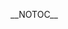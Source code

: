 {{FujiEquipList
|list=
{{FujiTitle | title= Guns}}
{{FujiEquip | type= smallgun |name= 12cm Single Gun Mount| upgrade=  |ja= 12cm単装砲 |amount= 7}}
{{FujiEquip | type= smallgun |name= 12.7cm Twin Gun Mount| upgrade= ★+7 x1<br />★+10 x1<br /> |ja= 12.7cm連装砲 |amount= 6}}
{{FujiEquip | type= smallgun |name= 12.7cm Twin Gun Mount Model B Kai 2| upgrade=  |ja= 12.7cm連装砲B型改二 |amount= 6}}
{{FujiEquip | type= smallgun |name= 120mm Twin Gun Mount| upgrade=  |ja= 120mm連装砲 |amount= 3}}
{{FujiEquip | type= mediumgun |name= 14cm Single Gun Mount| upgrade=  |ja= 14cm単装砲 |amount= 3}}
{{FujiEquip | type= mediumgun |name= 20.3cm (No.3) Twin Gun Mount| upgrade= ★+6 x3<br /> |ja= 20.3cm(3号)連装砲 |amount= 3}}
{{FujiEquip | type= mediumgun |name= 20.3cm (No.2) Twin Gun Mount| upgrade= ★+6 x5<br /> |ja= 20.3cm(2号)連装砲 |amount= 11}}
{{FujiEquip | type= mediumgun |name= SKC34 20.3cm Twin Gun Mount| upgrade=  |ja= SKC34 20.3cm連装砲 |amount= 2}}
{{FujiEquip | type= mediumgun |name= 203mm/53 Twin Gun Mount| upgrade=  |ja= 203mm/53 連装砲 |amount= 5}}
{{FujiEquip | type= biggun |name= 35.6cm Twin Gun Mount| upgrade=  |ja= 35.6cm連装砲 |amount= 2}}
{{FujiEquip | type= biggun |name= 41cm Twin Gun Mount| upgrade= ★+4 x3<br /> |ja= 41cm連装砲 |amount= 10}}
{{FujiEquip | type= biggun |name= 46cm Triple Gun Mount| upgrade=  |ja= 46cm三連装砲 |amount= 8}}
{{FujiEquip | type= biggun |name= Prototype 35.6cm Triple Gun Mount| upgrade=  |ja= 試製35.6cm三連装砲 |amount= 2}}
{{FujiEquip | type= biggun |name= 35.6cm Twin Gun Mount (Dazzle Camouflage)| upgrade=  |ja= 35.6cm連装砲(ダズル迷彩) |amount= 2}}
{{FujiEquip | type= biggun |name= Prototype 41cm Triple Gun Mount| upgrade=  |ja= 試製41cm三連装砲 |amount= 2}}
{{FujiEquip | type= biggun |name= Prototype 51cm Twin Gun Mount| upgrade=  |ja= 試製51cm連装砲 |amount= 1}}
{{FujiEquip | type= biggun |name= 381mm/50 Triple Gun Mount| upgrade=  |ja= 381mm/50 三連装砲 |amount= 3}}
{{FujiEquip | type= biggun |name= 381mm/50 Triple Gun Mount Kai| upgrade=  |ja= 381mm/50 三連装砲改 |amount= 2}}
{{FujiEquip | type= biggun |name= 16inch Triple Gun Mount Mk.7| upgrade=  |ja= 16inch三連装砲 Mk.7 |amount= 3}}
{{FujiEquip | type= biggun |name= 38.1cm Mk.I Twin Gun Mount| upgrade=  |ja= 38.1cm Mk.I連装砲 |amount= 1}}
{{FujiEquip | type= yellowgun |name= 15.2cm Single Gun Mount| upgrade=  |ja= 15.2cm単装砲 |amount= 3}}
{{FujiEquip | type= yellowgun |name= 15.5cm Triple Secondary Gun Mount| upgrade=  |ja= 15.5cm三連装副砲 |amount= 14}}
{{FujiEquip | type= yellowgun |name= OTO 152mm Triple Rapid Fire Gun Mount| upgrade= ★+6 x5<br /> |ja= OTO 152mm三連装速射砲 |amount= 5}}
{{FujiTitle | title= Torpedoes}}
{{FujiEquip | type= torpedo |name= Submarine 53cm Bow Torpedo Mount (8 tubes)| upgrade=  |ja= 潜水艦53cm艦首魚雷(8門) |amount= 2}}
{{FujiEquip | type= torpedo |name= Prototype FaT Type 95 Oxygen Torpedo Kai| upgrade=  |ja= 試製FaT仕様九五式酸素魚雷改 |amount= 1}}
{{FujiEquip | type= torpedo |name= 61cm Triple Torpedo Mount| upgrade=  |ja= 61cm三連装魚雷 |amount= 2}}
{{FujiEquip | type= torpedo |name= 61cm Quadruple Torpedo Mount| upgrade= ★+10 x1<br /> |ja= 61cm四連装魚雷 |amount= 1}}
{{FujiEquip | type= torpedo |name= 61cm Quadruple (Oxygen) Torpedo Mount| upgrade= ★+6 x8<br />★+10 x1<br />★+2 x1<br />★+6 x1<br /> |ja= 61cm四連装(酸素)魚雷 |amount= 35}}
{{FujiEquip | type= torpedo |name= 61cm Quintuple (Oxygen) Torpedo Mount| upgrade= ★+6 x3<br /> |ja= 61cm五連装(酸素)魚雷 |amount= 3}}
{{FujiEquip | type= torpedo |name= 61cm Triple (Oxygen) Torpedo Mount| upgrade=  |ja= 61cm三連装(酸素)魚雷 |amount= 2}}
{{FujiEquip | type= torpedo |name= 53cm Twin Torpedo Mount| upgrade=  |ja= 53cm連装魚雷 |amount= 2}}
{{FujiEquip | type= torpedo |name= Type A Ko-hyoteki| upgrade=  |ja= 甲標的 |amount= 9}}
{{FujiTitle | title= Land-Based}}
{{FujiEquip | type= landbase |name= Type 96 Land-based Attack Aircraft| upgrade=  |ja= 九六式陸攻 |amount= 1}}
{{FujiEquip | type= landbase |name= Type 1 Land-based Attack Aircraft| upgrade=  |ja= 一式陸攻 |amount= 2}}
{{FujiEquip | type= landbase |name= Type 1 Land-based Attack Aircraft (Nonaka Squadron)| upgrade=  |ja= 一式陸攻(野中隊) |amount= 1}}
{{FujiEquip | type= landbase |name= Type 1 Land-based Attack Aircraft Model 34| upgrade=  |ja= 一式陸攻 三四型 |amount= 1}}
{{FujiEquip | type= landbase |name= Ginga| upgrade=  |ja= 銀河 |amount= 1}}
{{FujiTitle | title= Interceptor}}
{{FujiEquip | type= interceptor |name= Raiden| upgrade=  |ja= 雷電 |amount= 2}}
{{FujiEquip | type= interceptor |name= Type 3 Fighter Hien| upgrade=  |ja= 三式戦 飛燕 |amount= 1}}
{{FujiEquip | type= interceptor |name= Type 3 Fighter Hien (244th Air Combat Group)| upgrade=  |ja= 三式戦 飛燕(飛行第244戦隊) |amount= 1}}
{{FujiEquip | type= interceptor |name= Type 3 Fighter Hien Model 1D| upgrade=  |ja= 三式戦 飛燕一型丁 |amount= 2}}
{{FujiTitle | title= Planes}}
{{FujiEquip | type= greenplane |name= Type 96 Fighter| upgrade=  |ja= 九六式艦戦 |amount= 12}}
{{FujiEquip | type= greenplane |name= Type 0 Fighter Model 21| upgrade=  |ja= 零式艦戦21型 |amount= 10}}
{{FujiEquip | type= greenplane |name= Type 21 Zero Fighter (Skilled)| upgrade=  |ja= 零式艦戦21型(熟練) |amount= 3}}
{{FujiEquip | type= greenplane |name= Shiden Kai 2| upgrade=  |ja= 紫電改二 |amount= 6}}
{{FujiEquip | type= greenplane |name= Type 0 Fighter Model 53 (Iwamoto Squadron)| upgrade=  |ja= 零式艦戦53型(岩本隊) |amount= 1}}
{{FujiEquip | type= greenplane |name= Reppuu| upgrade=  |ja= 烈風 |amount= 11}}
{{FujiEquip | type= greenplane |name= Zero Fighter Model 52C (601 Air Group)| upgrade=  |ja= 零戦52型丙(六〇一空) |amount= 1}}
{{FujiEquip | type= greenplane |name= Bf 109T Kai| upgrade=  |ja= Bf109T改 |amount= 2}}
{{FujiEquip | type= greenplane |name= Fw 190T Kai| upgrade=  |ja= Fw190T改 |amount= 1}}
{{FujiEquip | type= greenplane |name= Re.2005 Kai| upgrade=  |ja= Re.2005 改 |amount= 1}}
{{FujiEquip | type= greenplane |name= F4F-3| upgrade=  |ja= F4F-3 |amount= 1}}
{{FujiEquip | type= redplane |name= Zero Fighter Model 62 (Fighter-bomber / Iwai Squadron)| upgrade=  |ja= 零戦62型(爆戦/岩井隊) |amount= 1}}
{{FujiEquip | type= redplane |name= Ju 87C Kai| upgrade=  |ja= Ju87C改 |amount= 3}}
{{FujiEquip | type= redplane |name= Type 99 Dive Bomber| upgrade=  |ja= 九九式艦爆 |amount= 8}}
{{FujiEquip | type= redplane |name= Type 99 Dive Bomber (Skilled)| upgrade=  |ja= 九九式艦爆(熟練) |amount= 1}}
{{FujiEquip | type= redplane |name= Type 99 Dive Bomber (Egusa Squadron)| upgrade=  |ja= 九九式艦爆(江草隊) |amount= 1}}
{{FujiEquip | type= redplane |name= Suisei Model 12A| upgrade=  |ja= 彗星一二型甲 |amount= 3}}
{{FujiEquip | type= redplane |name= Suisei (601 Air Group)| upgrade=  |ja= 彗星(六〇一空) |amount= 1}}
{{FujiEquip | type= redplane |name= SBD| upgrade=  |ja= SBD |amount= 2}}
{{FujiEquip | type= blueplane |name= Type 97 Torpedo Bomber| upgrade=  |ja= 九七式艦攻 |amount= 4}}
{{FujiEquip | type= blueplane |name= Tenzan| upgrade=  |ja= 天山 |amount= 3}}
{{FujiEquip | type= blueplane |name= Type 97 Torpedo Bomber (Tomonaga Squadron)| upgrade=  |ja= 九七式艦攻(友永隊) |amount= 1}}
{{FujiEquip | type= blueplane |name= Type 97 Torpedo Bomber (Skilled)| upgrade=  |ja= 九七式艦攻(熟練) |amount= 1}}
{{FujiEquip | type= blueplane |name= Tenzan (601 Air Group)| upgrade=  |ja= 天山(六〇一空) |amount= 1}}
{{FujiEquip | type= blueplane |name= Tenzan Model 12 (Murata Squadron)| upgrade=  |ja= 天山一二型(村田隊) |amount= 2}}
{{FujiEquip | type= blueplane |name= Ryuusei| upgrade=  |ja= 流星 |amount= 8}}
{{FujiEquip | type= blueplane |name= Ryuusei Kai| upgrade=  |ja= 流星改 |amount= 2}}
{{FujiEquip | type= blueplane |name= Ryuusei (601 Air Group)| upgrade=  |ja= 流星(六〇一空) |amount= 2}}
{{FujiEquip | type= blueplane |name= TBD| upgrade=  |ja= TBD |amount= 2}}
{{FujiEquip | type= yellowplane |name= Saiun (Eastern Caroline Air Group)| upgrade=  |ja= 彩雲(東カロリン空) |amount= 1}}
{{FujiEquip | type= yellowplane |name= Saiun| upgrade=  |ja= 彩雲 |amount= 2}}
{{FujiEquip | type= yellowplane |name= Type 2 Reconnaissance Aircraft| upgrade=  |ja= 二式艦上偵察機 |amount= 3}}
{{FujiTitle | title= Seaplanes}}
{{FujiEquip | type= seaplane |name= Ro.44 Seaplane Fighter| upgrade=  |ja= Ro.44水上戦闘機 |amount= 1}}
{{FujiEquip | type= seaplane |name= Type 0 Reconnaissance Seaplane| upgrade=  |ja= 零式水上偵察機 |amount= 15}}
{{FujiEquip | type= seaplane |name= Type 0 Observation Seaplane| upgrade= ★+1 x1<br /> |ja= 零式水上観測機 |amount= 7}}
{{FujiEquip | type= seaplane |name= Type 98 Reconnaissance Seaplane (Night Recon)| upgrade=  |ja= 九八式水上偵察機(夜偵) |amount= 1}}
{{FujiEquip | type= seaplane |name= Ar196 Kai| upgrade=  |ja= Ar196改 |amount= 1}}
{{FujiEquip | type= seaplane |name= Ro.43 Reconnaissance Seaplane| upgrade= ★+1 x1<br /> |ja= Ro.43水偵 |amount= 2}}
{{FujiEquip | type= seaplane |name= OS2U| upgrade=  |ja= OS2U |amount= 1}}
{{FujiEquip | type= seaplane |name= Zuiun| upgrade=  |ja= 瑞雲 |amount= 6}}
{{FujiEquip | type= seaplane |name= Prototype Seiran| upgrade=  |ja= 試製晴嵐 |amount= 1}}
{{FujiEquip | type= seaplane |name= Zuiun (634 Air Group)| upgrade=  |ja= 瑞雲(六三四空) |amount= 3}}
{{FujiEquip | type= seaplane |name= Zuiun Model 12| upgrade=  |ja= 瑞雲12型 |amount= 2}}
{{FujiTitle | title= Radars}}
{{FujiEquip | type= radar |name= Type 13 Air Radar| upgrade=  |ja= 13号対空電探 |amount= 4}}
{{FujiEquip | type= radar |name= Type 22 Surface Radar| upgrade=  |ja= 22号対水上電探 |amount= 9}}
{{FujiEquip | type= radar |name= Type 33 Surface Radar| upgrade=  |ja= 33号対水上電探 |amount= 1}}
{{FujiEquip | type= radar |name= Type 22 Surface Radar Kai 4| upgrade=  |ja= 22号対水上電探改四 |amount= 2}}
{{FujiEquip | type= radar |name= Type 13 Air Radar Kai| upgrade=  |ja= 13号対空電探改 |amount= 7}}
{{FujiEquip | type= radar |name= Type 21 Air Radar| upgrade=  |ja= 21号対空電探 |amount= 10}}
{{FujiEquip | type= radar |name= Type 32 Surface Radar| upgrade=  |ja= 32号対水上電探 |amount= 2}}
{{FujiEquip | type= radar |name= Type 14 Air Radar| upgrade=  |ja= 14号対空電探 |amount= 1}}
{{FujiEquip | type= radar |name= FuMO25 Radar| upgrade=  |ja= FuMO25 レーダー |amount= 1}}
{{FujiEquip | type= radar |name= 15m Duplex Rangefinder + Type 21 Air Radar Kai Ni| upgrade=  |ja= 15m二重測距儀+21号電探改二 |amount= 1}}
{{FujiTitle | title= Shells}}
{{FujiEquip | type= greenshell |name= Type 3 Shell| upgrade=  |ja= 三式弾 |amount= 12}}
{{FujiEquip | type= redshell |name= Type 91 AP Shell| upgrade= ★+10 x1<br />★+6 x3<br />★+10 x1<br /> |ja= 九一式徹甲弾 |amount= 7}}
{{FujiEquip | type= redshell |name= Type 1 AP Shell| upgrade=  |ja= 一式徹甲弾 |amount= 3}}
{{FujiEquip | type= antiground |name= WG42 (Wurfgerät 42)| upgrade=  |ja= WG42 (Wurfgerät 42) |amount= 4}}
{{FujiTitle | title= Rockets}}
{{FujiEquip | type= rocket |name= 7.7mm Machine Gun| upgrade=  |ja= 7.7mm機銃 |amount= 5}}
{{FujiEquip | type= rocket |name= 12.7mm Single Machine Gun Mount| upgrade=  |ja= 12.7mm単装機銃 |amount= 7}}
{{FujiEquip | type= rocket |name= 25mm Twin Autocannon Mount| upgrade=  |ja= 25mm連装機銃 |amount= 2}}
{{FujiEquip | type= rocket |name= 25mm Triple Autocannon Mount| upgrade=  |ja= 25mm三連装機銃 |amount= 2}}
{{FujiEquip | type= rocket |name= 25mm Single Autocannon Mount| upgrade=  |ja= 25mm単装機銃 |amount= 10}}
{{FujiEquip | type= rocket |name= 2cm Flakvierling 38| upgrade=  |ja= 2cm 四連装FlaK 38 |amount= 1}}
{{FujiEquip | type= rocket |name= Bi Type 40mm Twin Autocannon Mount| upgrade=  |ja= 毘式40mm連装機銃 |amount= 3}}
{{FujiEquip | type= rocket |name= 25mm Triple Autocannon Mount (Concentrated Deployment)| upgrade=  |ja= 25mm三連装機銃 集中配備 |amount= 1}}
{{FujiEquip | type= rocket |name= Bofors 40mm Quadruple Autocannon Mount| upgrade=  |ja= Bofors 40mm四連装機関砲 |amount= 1}}
{{FujiEquip | type= rocket |name= QF 2-pounder Octuple Pom-pom Gun Mount| upgrade=  |ja= QF 2ポンド8連装ポンポン砲 |amount= 1}}
{{FujiTitle | title= AAGuns}}
{{FujiEquip | type= aagun |name= 10cm Twin High-angle Gun Mount| upgrade=  |ja= 10cm連装高角砲 |amount= 1}}
{{FujiEquip | type= aagun |name= 10cm Twin High-angle Gun Mount + Anti-Aircraft Fire Director| upgrade=  |ja= 10cm連装高角砲+高射装置 |amount= 6}}
{{FujiEquip | type= aagun |name= 12.7cm Twin High-angle Gun Mount (Late Model)| upgrade=  |ja= 12.7cm連装高角砲(後期型) |amount= 6}}
{{FujiEquip | type= aagun |name= 12.7cm Twin High-angle Gun Mount| upgrade=  |ja= 12.7cm連装高角砲 |amount= 10}}
{{FujiEquip | type= aagun |name= 10cm Twin High-angle Gun Mount (Carriage)| upgrade=  |ja= 10cm連装高角砲(砲架) |amount= 1}}
{{FujiEquip | type= aagun |name= 12.7cm High-angle Gun + Anti-Aircraft Fire Director| upgrade=  |ja= 12.7cm高角砲+高射装置 |amount= 1}}
{{FujiEquip | type= aagun |name= 90mm Single High-angle Gun Mount| upgrade=  |ja= 90mm単装高角砲 |amount= 2}}
{{FujiEquip | type= aagun |name= 10.5cm Twin Gun Mount| upgrade=  |ja= 10.5cm連装砲 |amount= 1}}
{{FujiEquip | type= aagun |name= 5inch Twin Gun Mount Mk.28 mod.2| upgrade=  |ja= 5inch連装砲 Mk.28 mod.2 |amount= 2}}
{{FujiTitle | title= ASW}}
{{FujiEquip | type= depth |name= Type 94 Depth Charge Projector| upgrade= ★+6 x1<br />★+2 x1<br /> |ja= 九四式爆雷投射機 |amount= 10}}
{{FujiEquip | type= depth |name= Type 3 Depth Charge Projector| upgrade= ★+6 x1<br />★+1 x1<br />★+5 x1<br /> |ja= 三式爆雷投射機 |amount= 5}}
{{FujiEquip | type= sonar |name= Type 93 Passive Sonar| upgrade= ★+2 x1<br /> |ja= 九三式水中聴音機 |amount= 3}}
{{FujiEquip | type= sonar |name= Type 3 Active Sonar| upgrade= ★+1 x1<br />★+6 x2<br /> |ja= 三式水中探信儀 |amount= 8}}
{{FujiEquip | type= heli |name= Ka Type Observation Autogyro| upgrade=  |ja= カ号観測機 |amount= 4}}
{{FujiEquip | type= subplane |name= Type 3 Command Liaison Aircraft (ASW)| upgrade=  |ja= 三式指揮連絡機(対潜) |amount= 4}}
{{FujiTitle | title= Others}}
{{FujiEquip | type= searchlight |name= Searchlight| upgrade= ★+9 x1<br /> |ja= 探照灯 |amount= 1}}
{{FujiEquip | type= searchlight |name= Type 96 150cm Searchlight| upgrade=  |ja= 96式150cm探照灯 |amount= 1}}
{{FujiEquip | type= starshell |name= Star Shell| upgrade=  |ja= 照明弾 |amount= 2}}
{{FujiEquip | type= fcf |name= Fleet Command Facility| upgrade=  |ja= 艦隊司令部施設 |amount= 1}}
{{FujiEquip | type= aafd |name= Type 91 Anti-Aircraft Fire Director| upgrade=  |ja= 91式高射装置 |amount= 3}}
{{FujiEquip | type= aafd |name= Type 94 Anti-Aircraft Fire Director| upgrade=  |ja= 94式高射装置 |amount= 1}}
{{FujiEquip | type= repair |name= Emergency Repair Goddess| upgrade=  |ja= 応急修理女神 |amount= 1}}
{{FujiEquip | type= turbine |name= Improved Kanhon Type Turbine| upgrade=  |ja= 改良型艦本式タービン |amount= 4}}
{{FujiEquip | type= turbine |name= Enhanced Kanhon Type Boiler| upgrade=  |ja= 強化型艦本式缶 |amount= 6}}
{{FujiEquip | type= turbine |name= New Model High Temperature High Pressure Boiler| upgrade=  |ja= 新型高温高圧缶 |amount= 3}}
{{FujiEquip | type= armor |name= Anti-torpedo Bulge (Medium)| upgrade=  |ja= 増設バルジ(中型艦) |amount= 2}}
{{FujiEquip | type= armor |name= Pugliese Underwater Protection Bulkhead| upgrade=  |ja= プリエーゼ式水中防御隔壁 |amount= 3}}
{{FujiEquip | type= drum |name= Drum Canister| upgrade=  |ja= ドラム缶(輸送用) |amount= 29}}
{{FujiEquip | type= repairfacility |name= Ship Repair Facility| upgrade=  |ja= 艦艇修理施設 |amount= 4}}
{{FujiEquip | type= flyingboat |name= Type 2 Large-sized Flying Boat| upgrade=  |ja= 二式大艇 |amount= 2}}
{{FujiEquip | type= flyingboat |name= PBY-5A Catalina| upgrade=  |ja= PBY-5A Catalina |amount= 1}}
{{FujiEquip | type= landingcraft |name= Daihatsu Landing Craft| upgrade=  |ja= 大発動艇 |amount= 8}}
{{FujiEquip | type= landingcraft |name= Daihatsu Landing Craft (Type 89 Medium Tank & Landing Force)| upgrade=  |ja= 大発動艇(八九式中戦車&陸戦隊) |amount= 2}}
{{FujiEquip | type= speciallandingcraft |name= Special Type 2 Amphibious Landing Craft| upgrade=  |ja= 特二式内火艇 |amount= 2}}
{{FujiEquip | type= onigiri |name= Combat Ration| upgrade=  |ja= 戦闘糧食 |amount= 2}}
{{FujiEquip | type= onigiri |name= Canned Mackerel| upgrade=  |ja= 秋刀魚の缶詰 |amount= 1}}
{{FujiEquip | type= supplies |name= Underway Replenishment| upgrade=  |ja= 洋上補給 |amount= 8}}
{{FujiEquip | type= skilledlookout |name= Skilled Lookouts| upgrade=  |ja= 熟練見張員 |amount= 1}}
{{FujiEquip | type= submarineequip |name= Submarine Radar & Waterproof Telescope| upgrade=  |ja= 潜水艦搭載電探&水防式望遠鏡 |amount= 1}}
}}

__NOTOC__